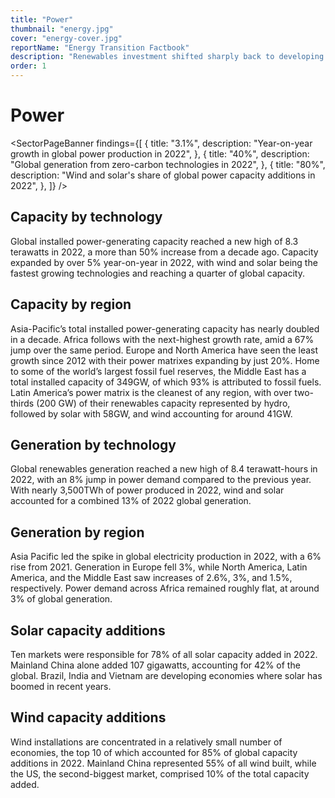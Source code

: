 ```yaml
---
title: "Power"
thumbnail: "energy.jpg"
cover: "energy-cover.jpg"
reportName: "Energy Transition Factbook"
description: "Renewables investment shifted sharply back to developing nations in 2020"
order: 1
---
```


# Power

<SectorPageBanner
  findings={[
    {
      title: "3.1%",
      description: "Year-on-year growth in global power production in 2022",
    },
    {
      title: "40%",
      description: "Global generation from zero-carbon technologies in 2022",
    },
    {
      title: "80%",
      description:
        "Wind and solar's share of global power capacity additions in 2022",
    },
  ]}
/>

## Capacity by technology

Global installed power-generating capacity reached a new high of 8.3 terawatts in 2022, a more than 50% increase from a decade ago. Capacity expanded by over 5% year-on-year in 2022, with wind and solar being the fastest growing technologies and reaching a quarter of global capacity.

<AreaChart
  indicator="Global installed capacity by technology"
  unit="GW"
  src="/power/capacity_by_technology.csv"
  precision={1}
/>

## Capacity by region

Asia-Pacific’s total installed power-generating capacity has nearly doubled in a decade. Africa follows with the next-highest growth rate, amid a 67% jump over the same period. Europe and North America have seen the least growth since 2012 with their power matrixes expanding by just 20%. Home to some of the world’s largest fossil fuel reserves, the Middle East has a total installed capacity of 349GW, of which 93% is attributed to fossil fuels. Latin America’s power matrix is the cleanest of any region, with over two-thirds (200 GW) of their renewables capacity represented by hydro, followed by solar with 58GW, and wind accounting for around 41GW.

<AreaChart
  indicator="Global installed capacity by region"
  unit="GW"
  src="/power/capacity_by_region.csv"
  precision={1}
  chartNotes="'Unknown' represents capacity that could not be attributed to a specific region."
/>

## Generation by technology

Global renewables generation reached a new high of 8.4 terawatt-hours in 2022, with an 8% jump in power demand compared to the previous year. With nearly 3,500TWh of power produced in 2022, wind and solar accounted for a combined 13% of 2022 global generation.

<AreaChart
  indicator="Global generation by technology"
  unit="GWh"
  src="/power/generation_by_technology.csv"
  precision={1}
/>

## Generation by region

Asia Pacific led the spike in global electricity production in 2022, with a 6% rise from 2021. Generation in Europe fell 3%, while North America, Latin America, and the Middle East saw increases of 2.6%, 3%, and 1.5%, respectively. Power demand across Africa remained roughly flat, at around 3% of global generation.

<AreaChart
  indicator="Global generation by region"
  unit="GWh"
  src="/power/generation_by_region.csv"
  precision={1}
/>

## Solar capacity additions

Ten markets were responsible for 78% of all solar capacity added in 2022. Mainland China alone added 107 gigawatts, accounting for 42% of the global. Brazil, India and Vietnam are developing economies where solar has boomed in recent years.

<MiniChart src="/data/sector/power/top_10_markets_for_solar_total_capacity_2022.csv" />

## Wind capacity additions

Wind installations are concentrated in a relatively small number of economies, the top 10 of which accounted for 85% of global capacity additions in 2022. Mainland China represented 55% of all wind built, while the US, the second-biggest market, comprised 10% of the total capacity added.

<MiniChart src="/data/sector/power/top_10_markets_for_wind_total_capacity_2022.csv" />

